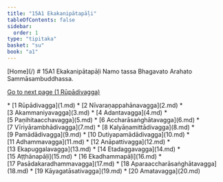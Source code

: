 ```yaml
---
title: "15A1 Ekakanipātapāḷi"
tableOfContents: false
sidebar:
  order: 1
type: "tipitaka"
basket: "su"
book: "a1"
---
```



<Paragraph type="center" book="a1">
[Home](/)
</Paragraph>

<Paragraph type="center" book="a1">
# 15A1 Ekakanipātapāḷi
</Paragraph>

<Paragraph number="1" type="center" book="a1">
Namo tassa Bhagavato Arahato Sammāsambuddhassa.

[Go to next page (1 Rūpādivagga)](1.md)



</Paragraph>

<TableOfContents book="a1" section="15">
* [1 Rūpādivagga](1.md)
* [2 Nīvaraṇappahānavagga](2.md)
* [3 Akammaniyavagga](3.md)
* [4 Adantavagga](4.md)
* [5 Paṇihitaacchavagga](5.md)
* [6 Accharāsaṅghātavagga](6.md)
* [7 Vīriyārambhādivagga](7.md)
* [8 Kalyāṇamittādivagga](8.md)
* [9 Pamādādivagga](9.md)
* [10 Dutiyapamādādivagga](10.md)
* [11 Adhammavagga](11.md)
* [12 Anāpattivagga](12.md)
* [13 Ekapuggalavagga](13.md)
* [14 Etadaggavagga](14.md)
* [15 Aṭṭhānapāḷi](15.md)
* [16 Ekadhammapāḷi](16.md)
* [17 Pasādakaradhammavagga](17.md)
* [18 Aparaaccharāsaṅghātavagga](18.md)
* [19 Kāyagatāsativagga](19.md)
* [20 Amatavagga](20.md)
</TableOfContents>
